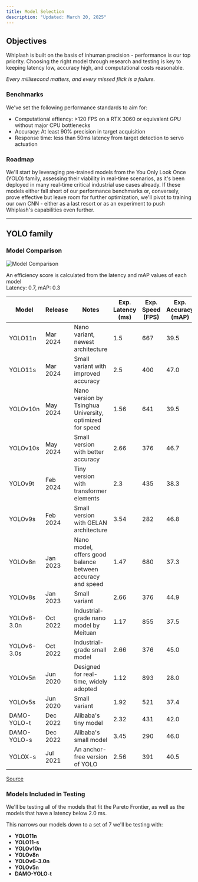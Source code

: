 ```yaml
---
title: Model Selection
description: "Updated: March 20, 2025"
---
```


## Objectives

Whiplash is built on the basis of inhuman precision - performance is our top priority. Choosing the right model through research and testing is key to keeping latency low, accuracy high, and computational costs reasonable.

_Every millisecond matters, and every missed flick is a failure._

### Benchmarks

We've set the following performance standards to aim for:

- Computational effiency: >120 FPS on a RTX 3060 or equivalent GPU without major CPU bottlenecks
- Accuracy: At least 90% precision in target acquisition
- Response time: less than 50ms latency from target detection to servo actuation

### Roadmap

We'll start by leveraging pre-trained models from the You Only Look Once (YOLO) family, assessing their viability in real-time scenarios, as it's been deployed in many real-time critical industrial use cases already. If these models either fall short of our performance benchmarks or, conversely, prove effective but leave room for further optimization, we'll pivot to training our own CNN - either as a last resort or as an experiment to push Whiplash's capabilities even further.

---

## YOLO family

### Model Comparison

![Model Comparison](./Figure_1.png)

<div className="text-center text-gray-400 text-sm">
  An efficiency score is calculated from the latency and mAP values of each
  model <br />
  Latency: 0.7, mAP: 0.3
</div>

| **Model**   | **Release** | **Notes**                                                  | **Exp. Latency (ms)** | **Exp. Speed (FPS)** | **Exp. Accuracy (mAP)** |
| ----------- | ----------- | ---------------------------------------------------------- | --------------------- | -------------------- | ----------------------- |
| YOLO11n     | Mar 2024    | Nano variant, newest architecture                          | 1.5                   | 667                  | 39.5                    |
| YOLO11s     | Mar 2024    | Small variant with improved accuracy                       | 2.5                   | 400                  | 47.0                    |
| YOLOv10n    | May 2024    | Nano version by Tsinghua University, optimized for speed   | 1.56                  | 641                  | 39.5                    |
| YOLOv10s    | May 2024    | Small version with better accuracy                         | 2.66                  | 376                  | 46.7                    |
| YOLOv9t     | Feb 2024    | Tiny version with transformer elements                     | 2.3                   | 435                  | 38.3                    |
| YOLOv9s     | Feb 2024    | Small version with GELAN architecture                      | 3.54                  | 282                  | 46.8                    |
| YOLOv8n     | Jan 2023    | Nano model, offers good balance between accuracy and speed | 1.47                  | 680                  | 37.3                    |
| YOLOv8s     | Jan 2023    | Small variant                                              | 2.66                  | 376                  | 44.9                    |
| YOLOv6-3.0n | Oct 2022    | Industrial-grade nano model by Meituan                     | 1.17                  | 855                  | 37.5                    |
| YOLOv6-3.0s | Oct 2022    | Industrial-grade small model                               | 2.66                  | 376                  | 45.0                    |
| YOLOv5n     | Jun 2020    | Designed for real-time, widely adopted                     | 1.12                  | 893                  | 28.0                    |
| YOLOv5s     | Jun 2020    | Small variant                                              | 1.92                  | 521                  | 37.4                    |
| DAMO-YOLO-t | Dec 2022    | Alibaba's tiny model                                       | 2.32                  | 431                  | 42.0                    |
| DAMO-YOLO-s | Dec 2022    | Alibaba's small model                                      | 3.45                  | 290                  | 46.0                    |
| YOLOX-s     | Jul 2021    | An anchor-free version of YOLO                             | 2.56                  | 391                  | 40.5                    |

<div className="text-center">
  <a
    className="text-gray-400 text-sm"
    href="https://docs.ultralytics.com/modes/benchmark/#benchmark-visualization"
  >
    Source
  </a>
</div>

### Models Included in Testing

We'll be testing all of the models that fit the Pareto Frontier, as well as the models that have a latency below 2.0 ms.

This narrows our models down to a set of 7 we'll be testing with:

- **YOLO11n**
- **YOLO11-s**
- **YOLOv10n**
- **YOLOv8n**
- **YOLOv6-3.0n**
- **YOLOv5n**
- **DAMO-YOLO-t**
